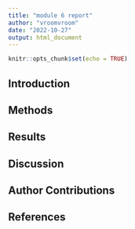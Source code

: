 ```yaml
---
title: "module 6 report"
author: "vroomvroom"
date: "2022-10-27"
output: html_document
---
```


```r
knitr::opts_chunk$set(echo = TRUE)
```

## Introduction


## Methods



## Results



## Discussion



## Author Contributions



## References
